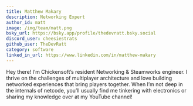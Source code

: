 ```yaml
---
title: Matthew Makary
description: Networking Expert
author_id: matt
image: /img/team/matt.png
bsky_url: https://bsky.app/profile/thedevratt.bsky.social
discord_user: cheesiestrats
github_user: TheDevRatt
category: software
linked_in_url: https://www.linkedin.com/in/matthew-makary
---
```


Hey there! I’m Chickensoft’s resident Networking & Steamworks engineer. I thrive on the challenges of multiplayer architecture and love building networked experiences that bring players together. When I’m not deep in the internals of netcode, you’ll usually find me tinkering with electronics or sharing my knowledge over at my YouTube channel!